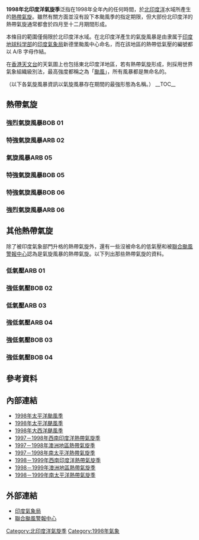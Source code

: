 {{unreferenced|time=2015-01-19T01:50:34+00:00}}
{{Infobox hurricane season
| Basin=NIO
| Year=1998
| Track=1998 North Indian Ocean cyclone season summary.jpg
| First storm formed=1998年5月18日
| Last storm dissipated=1998年12月17日
| Strongest storm name=ARB 02
| Strongest storm pressure=938
| Strongest storm winds=105
| Average wind speed=1
| Total disturbances=13
| Total depressions=10
| Total storms=6
| Total hurricanes=5
| Total intense=3
| Fatalities=≥10,212人直接死亡；12人間接死亡、>4,353人失蹝
| Damages=5000
| Inflated=1
| five seasons=[[1996年北印度洋氣旋季|1996]] [[1997年北印度洋氣旋季|1997]] '''1998''' [[1999年北印度洋氣旋季|1999]] [[2000年北印度洋氣旋季|2000]]
}}
'''1998年北印度洋氣旋季'''泛指在1998年全年內的任何時間，於[[北印度洋|北印度洋]]水域所產生的[[熱帶氣旋|熱帶氣旋]]。雖然有關方面並沒有設下本颱風季的指定期限，但大部份北印度洋的熱帶氣旋通常都會於四月至十二月期間形成。

本條目的範圍僅侷限於北印度洋水域。在北印度洋產生的氣旋風暴是由隶属于[[印度地球科学部|印度地球科学部]]的[[印度氣象局|印度氣象局]]新德里颱風中心命名，而在該地區的熱帶低氣壓的編號都以 A/B 字母作結。

在[[香港天文台|香港天文台]]的天氣圖上也包括東北印度洋地區，若有熱帶氣旋形成，則採用世界氣象組織級別法，最高強度都稱之為「[[颱風|颱風]]」，所有風暴都是無命名的。

（以下各氣旋風暴資訊以氣旋風暴存在期間的最強形態為名稱。）
__TOC__
{{clear}}
==熱帶氣旋==
===強烈氣旋風暴BOB 01===
{{Infobox Hurricane Small
|Basin=NIO
|Image=Tropical Cyclone 01B 1998.jpg
|Track=Cyclone 01B 1998 track.png
|Formed=5月17日
|Dissipated=5月20日
|1-min winds=70
|3-min winds=60
|Pressure=972
}}
{{Clear}}

===特強氣旋風暴ARB 02===
{{main|1998年古吉拉特氣旋}}
{{Infobox Hurricane Small
|Basin=NIO
|Type1=vsvrcyclstorm
|Image=TC Gujarat 1998.gif
|Track=Cyclone 03A 1998 track.png
|Formed=6月4日
|Dissipated=6月10日
|1-min winds=105
|3-min winds=90
|Pressure=958
}}
{{Clear}}

===氣旋風暴ARB 05===
{{Infobox Hurricane Small
|Basin=NIO
|Type1=cyclstorm
|Image=05A correct peak 1998.jpeg
|Track=Cyclone 05A 1998 track.png
|Formed=10月11日
|Dissipated=10月18日
|1-min winds=35
|3-min winds=35
|Pressure=996
}}
{{Clear}}

===特強氣旋風暴BOB 05===
{{Infobox Hurricane Small
|Basin=NIO
|Image=06B 1998 peak intensity.jpeg
|Track=Cyclone 06B 1998 track.png
|Formed=11月13日
|Dissipated=11月16日
|3-min winds=77
|1-min winds=85
|Pressure=982
}}
{{Clear}}

===特強氣旋風暴BOB 06===
{{Infobox Hurricane Small
|Basin=NIO
|Image=Tropicalcyclone 07B 1998.jpg
|Track=Cyclone 07B 1998 track.png
|Formed=11月17日
|Dissipated=11月23日
|1-min winds=75
|3-min winds=65
|Pressure=984
}}
{{Clear}}

===強烈氣旋風暴ARB 06===
{{Infobox Hurricane Small
|Basin=NIO
|Image=08A peak 1998.jpeg
|Track=Cyclone 08A 1998 track.png
|Formed=12月11日
|Dissipated=12月17日
|3-min winds=55
|1-min winds=65
|Pressure=993
}}
{{Clear}}


==其他熱帶氣旋==
除了被印度氣象部門升格的熱帶氣旋外，還有一些沒被命名的低氣壓和被[[聯合颱風警報中心|聯合颱風警報中心]]認為是氣旋風暴的熱帶氣旋。以下列出那些熱帶氣旋的資料。
===低氣壓ARB 01===
{{Infobox Hurricane Small
|Basin=NIO
|Image=02A 1998.jpg
|Track=Cyclone 02A 1998 track.png
|Formed=5月28日
|Dissipated=5月29日
|1-min winds=35
|3-min winds=25
|Pressure=997
}}
{{Clear}}

===強低氣壓BOB 02===
{{Infobox Hurricane Small
|Basin=NIO
|Image=BOB-02 1998 track.png
|Formed=6月13日
|Dissipated=6月15日
|3-min winds=30
|Pressure=992
}}
{{Clear}}

===低氣壓ARB 03===
{{Infobox Hurricane Small
|Basin=NIO
|Image=05A peak 1998.jpeg <!-- image is incorrectly titled -->
|Track=Cyclone 04A 1998 track.png
|Formed=9月30日
|Dissipated=10月1日
|3-min winds=25
|1-min winds=35
|Pressure=997
}}
{{Clear}}

===強低氣壓ARB 04===
{{Infobox Hurricane Small
|Basin=NIO
|Image=1998 Deep Depression One.jpeg
|Track=ARB-04 1998 track.png
|Formed=10月6日
|Dissipated=10月9日
|3-min winds=30
|Pressure=998
}}
{{Clear}}

===強低氣壓BOB 03===
{{Infobox Hurricane Small
|Basin=NIO
|Image=1998 Depression Two North Indian.jpeg
|Track=BOB-03 1998 track.png
|Formed=10月13日
|Dissipated=10月15日
|3-min winds=30
|Pressure=998
}}
{{Clear}}

===強低氣壓BOB 04===
{{Infobox Hurricane Small
|Basin=NIO
|Image=1998 Deep Depression Three.jpeg
|Track=BOB-04 1998 track.png
|Formed=10月26日
|Dissipated=10月29日
|3-min winds=30
|Pressure=1002
}}
{{Clear}}

== 參考資料 ==
{{reflist}}

== 內部連結 ==
* [[1998年太平洋颱風季|1998年太平洋颱風季]]
* [[1998年太平洋颶風季|1998年太平洋颶風季]]
* [[1998年大西洋颶風季|1998年大西洋颶風季]]
* [[1997－1998年西南印度洋熱帶氣旋季|1997－1998年西南印度洋熱帶氣旋季]]
* [[1997－1998年澳洲地區熱帶氣旋季|1997－1998年澳洲地區熱帶氣旋季]]
* [[1997－1998年南太平洋熱帶氣旋季|1997－1998年南太平洋熱帶氣旋季]]
* [[1998－1999年西南印度洋熱帶氣旋季|1998－1999年西南印度洋熱帶氣旋季]]
* [[1998－1999年澳洲地區熱帶氣旋季|1998－1999年澳洲地區熱帶氣旋季]]
* [[1998－1999年南太平洋熱帶氣旋季|1998－1999年南太平洋熱帶氣旋季]]

== 外部連結 ==
*[https://web.archive.org/web/20150517005046/http://www.imd.gov.in/section/nhac/dynamic/cyclone.htm 印度氣象局]
*[http://www.usno.navy.mil/JTWC/ 聯合颱風警報中心]{{Wayback|url=http://www.usno.navy.mil/JTWC/ |date=20150809201922 }}

[[Category:北印度洋氣旋季|Category:北印度洋氣旋季]]
[[Category:1998年氣象|Category:1998年氣象]]

{{North Indian Ocean cyclone seasons}}